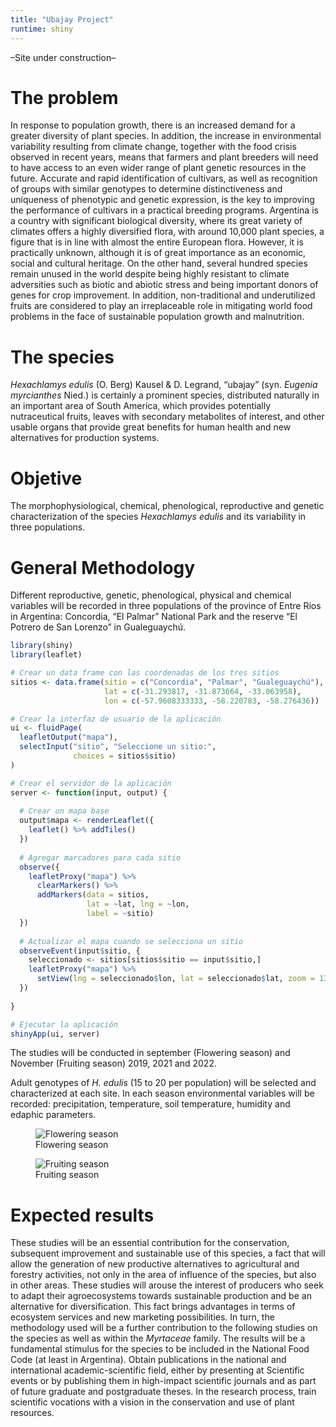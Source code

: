 ```yaml
---
title: "Ubajay Project"
runtime: shiny
---
```


--Site under construction--

# The problem

In response to population growth, there is an increased demand for a greater diversity of plant species. In addition, the increase in environmental variability resulting from climate change, together with the food crisis observed in recent years, means that farmers and plant breeders will need to have access to an even wider range of plant genetic resources in the future. Accurate and rapid identification of cultivars, as well as recognition of groups with similar genotypes to determine distinctiveness and uniqueness of phenotypic and genetic expression, is the key to improving the performance of cultivars in a practical breeding programs.
Argentina is a country with significant biological diversity, where its great variety of climates offers a highly diversified flora, with around 10,000 plant species, a figure that is in line with almost the entire European flora. However, it is practically unknown, although it is of great importance as an economic, social and cultural heritage. On the other hand, several hundred species remain unused in the world despite being highly resistant to climate adversities such as biotic and abiotic stress and being important donors of genes for crop improvement. In addition, non-traditional and underutilized fruits are considered to play an irreplaceable role in mitigating world food problems in the face of sustainable population growth and malnutrition.

# The species

*Hexachlamys edulis* (O. Berg) Kausel & D. Legrand, “ubajay” (syn. *Eugenia myrcianthes* Nied.) is certainly a prominent species, distributed naturally in an important area of South America, which provides potentially nutraceutical fruits, leaves with secondary metabolites of interest,
and other usable organs that provide great benefits for human health and new alternatives for production systems.

# Objetive

The morphophysiological, chemical, phenological, reproductive and genetic characterization of the species *Hexachlamys edulis* and its variability in three populations.

# General Methodology

Different reproductive, genetic, phenological, physical and chemical variables will be recorded in three populations of the province of Entre Ríos in Argentina: Concordia, "El Palmar" National Park and the reserve "El Potrero de San Lorenzo" in Gualeguaychú.

```r

library(shiny)
library(leaflet)

# Crear un data frame con las coordenadas de los tres sitios
sitios <- data.frame(sitio = c("Concordia", "Palmar", "Gualeguaychú"),
                     lat = c(-31.293817, -31.873664, -33.063958),
                     lon = c(-57.9608333333, -58.220783, -58.276436))

# Crear la interfaz de usuario de la aplicación
ui <- fluidPage(
  leafletOutput("mapa"),
  selectInput("sitio", "Seleccione un sitio:",
              choices = sitios$sitio)
)

# Crear el servidor de la aplicación
server <- function(input, output) {
  
  # Crear un mapa base
  output$mapa <- renderLeaflet({
    leaflet() %>% addTiles()
  })
  
  # Agregar marcadores para cada sitio
  observe({
    leafletProxy("mapa") %>%
      clearMarkers() %>%
      addMarkers(data = sitios, 
                 lat = ~lat, lng = ~lon, 
                 label = ~sitio)
  })
  
  # Actualizar el mapa cuando se selecciona un sitio
  observeEvent(input$sitio, {
    seleccionado <- sitios[sitios$sitio == input$sitio,]
    leafletProxy("mapa") %>%
      setView(lng = seleccionado$lon, lat = seleccionado$lat, zoom = 13)
  })
  
}

# Ejecutar la aplicación
shinyApp(ui, server)


```

The studies will be conducted in september (Flowering season) and November (Fruiting season) 2019, 2021 and 2022.

Adult genotypes of *H. edulis* (15 to 20 per population) will be selected and characterized at each site. In each season environmental variables will be recorded: precipitation, temperature, soil temperature, humidity and edaphic parameters.

![Flowering season](https://github.com/ipovilonis/ipovilonis.github.io/blob/main/IMG_20210909_123203.jpg?raw=true)

![Fruiting season](https://github.com/ipovilonis/ipovilonis.github.io/blob/main/IMG_20211111_104511.jpg?raw=true)

# Expected results

These studies will be an essential contribution for the conservation, subsequent improvement and sustainable use of this species, a fact that will allow the generation of new productive alternatives to agricultural and forestry activities, not only in the area of influence of the species, but also in other areas.
These studies will arouse the interest of producers who seek to adapt their agroecosystems towards sustainable production and be an alternative for diversification. This fact brings advantages in terms of ecosystem services and new marketing possibilities.
In turn, the methodology used will be a further contribution to the following studies on the species as well as within the *Myrtaceae* family.
The results will be a fundamental stimulus for the species to be included in the National Food Code (at least in Argentina).
Obtain publications in the national and international academic-scientific field, either by presenting at Scientific events or by publishing them in high-impact scientific journals and as part of future graduate and postgraduate theses.
In the research process, train scientific vocations with a vision in the conservation and use of plant resources.